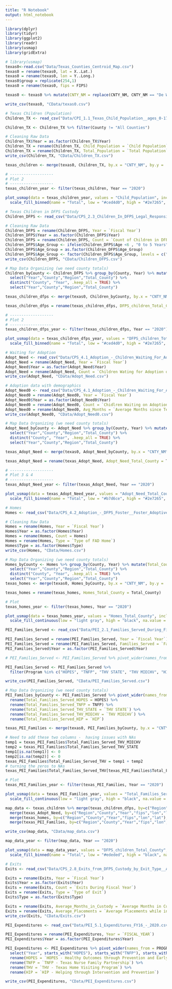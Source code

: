 ```yaml
---
title: "R Notebook"
output: html_notebook
---
```

```r
library(dplyr) 
library(tidyr) 
library(ggplot2) 
library(readr)
library(usmap)
library(gridExtra)

```

```r
# library(usmap)
texas0<-read.csv("Data/Texas_Counties_Centroid_Map.csv")
texas0 = rename(texas0, lat = X..Lat.)
texas0 = rename(texas0, lon = Y..Long.)
texas0$group = replicate(254,1)
texas0 = rename(texas0, fips = FIPS)

texas0 <- texas0 %>% mutate(CNTY_NM = replace(CNTY_NM, CNTY_NM == "De Witt", "DeWitt"))

write_csv(texas0, "CData/texas0.csv")
```

```r
# Texas Children (Population)
Children_TX <- read_csv("Data/CPI_1.1_Texas_Child_Population__ages_0-17__by_County_2010-2020.csv")

Children_TX <- Children_TX %>% filter(County != "All Counties")

# Cleaning Raw Data
Children_TX$Year = as.factor(Children_TX$Year)
Children_TX = rename(Children_TX, Child_Population = `Child Population`)
Children_TX = rename(Children_TX, Total_Population = `Total Population`)
write_csv(Children_TX, "CData/Children_TX.csv")

texas_children <- merge(texas0, Children_TX, by.x = "CNTY_NM", by.y = 'County', all = TRUE) %>% select("lon", "lat", "fips", "CNTY_NM","Region","Child_Population","Total_Population", "Year") %>% rename(County = CNTY_NM)

# -------------------
# Plot 2
# -------------------
texas_children_year <- filter(texas_children, Year == "2020") 

plot_usmap(data = texas_children_year, values = "Child_Population", include = c("TX"), color = "black") +
  scale_fill_binned(name = "Total", low = "#ced4d0", high = "#2e7265", na.value = "white")
```


```r
# Texas Children in DFPS Custody
Children_DFPS <- read_csv("Data/CPS_2.3_Children_In_DFPS_Legal_Responsibility_During_the_Fiscal_Year_by_County_with_Demographics_FY2011-2020.csv")

# Cleaning Raw Data
Children_DFPS = rename(Children_DFPS, Year = `Fiscal Year`)
Children_DFPS$Year = as.factor(Children_DFPS$Year)
Children_DFPS = rename(Children_DFPS, Count = `Count of Children in DFPS Custody`)
Children_DFPS$Age_Group <- ifelse(Children_DFPS$Age <6 , "0 to 5 Years", ifelse(Children_DFPS$Age>=6 & Children_DFPS$Age<13,"6 to 12 Years","13 to 18 Years"))
Children_DFPS$Age_Group = as.factor(Children_DFPS$Age_Group)
Children_DFPS$Age_Group <- factor(Children_DFPS$Age_Group, levels = c("13 to 18 Years", "6 to 12 Years", "0 to 5 Years"))
write_csv(Children_DFPS, "CData/Children_DFPS.csv")

# Map Data Organizing (we need county totals)
Children_byCounty <- Children_DFPS %>% group_by(County, Year) %>% mutate(Total_County = sum(Count)) %>% 
  select("Year","County","Region","Total_County") %>% 
  distinct("County", "Year", .keep_all = TRUE) %>%
  select("Year","County","Region","Total_County")

texas_children_dfps <- merge(texas0, Children_byCounty, by.x = "CNTY_NM", by.y = 'County', all = TRUE) %>% select("lon", "lat", "fips", "CNTY_NM","Region","Total_County", "Year") %>% rename(County = CNTY_NM)

texas_children_dfps = rename(texas_children_dfps, DFPS_children_Total_County = Total_County)

# -------------------
# Plot 2
# -------------------
texas_children_dfps_year <- filter(texas_children_dfps, Year == "2020") 

plot_usmap(data = texas_children_dfps_year, values = "DFPS_children_Total_County", include = c("TX"), color = "black") + 
  scale_fill_binned(name = "Total", low = "#ced4d0", high = "#2e7265", na.value = "white")

```


```r
# Waiting for Adoption
Adopt_Need <- read_csv("Data/CPS_4.1_Adoption_-_Children_Waiting_For_Adoption_on_31_August_by_County_FY2011_-_2020.csv")
Adopt_Need = rename(Adopt_Need, Year = `Fiscal Year`)
Adopt_Need$Year = as.factor(Adopt_Need$Year)
Adopt_Need = rename(Adopt_Need, Count = `Children Wating for Adoption on 31 August`)
write_csv(Adopt_Need, "CData/Adopt_Need.csv")

# Adoption data with demographics
Adopt_Need0 <- read_csv("Data/CPS_4.1_Adoption_-_Children_Waiting_For_Adoption_on_31_August_by_Region_with_Demographics_FY2011_-2020.csv")
Adopt_Need0 = rename(Adopt_Need0, Year = `Fiscal Year`)
Adopt_Need0$Year = as.factor(Adopt_Need0$Year)
Adopt_Need0 = rename(Adopt_Need0, Count = `Chidlren Waiting on Adoption 31 August`)
Adopt_Need0 = rename(Adopt_Need0, Avg_Months = `Average Months since Termination of Parental Rights`)
write_csv(Adopt_Need0, "CData/Adopt_Need0.csv")

# Map Data Organizing (we need county totals)
Adopt_Need_byCounty <- Adopt_Need %>% group_by(County, Year) %>% mutate(Total_County = sum(Count)) %>% 
  select("Year","County","Region","Total_County") %>% 
  distinct("County", "Year", .keep_all = TRUE) %>%
  select("Year","County","Region","Total_County")

texas_Adopt_Need <- merge(texas0, Adopt_Need_byCounty, by.x = "CNTY_NM", by.y = 'County', all = TRUE) %>% select("lon", "lat", "fips", "CNTY_NM","Region", "Total_County", "Year") %>% rename(County = CNTY_NM)

texas_Adopt_Need = rename(texas_Adopt_Need, Adopt_Need_Total_County = Total_County)

# -------------------
# Plot 3 & 4
# -------------------
texas_Adopt_Need_year <- filter(texas_Adopt_Need, Year == "2020") 

plot_usmap(data = texas_Adopt_Need_year, values = "Adopt_Need_Total_County", include = c("TX"), color = "black") + 
  scale_fill_binned(name = "Total", low = "#b7d6ce", high = "#2e7265", na.value = "white")

```

```r
# Homes
Homes <- read_csv("Data/CPS_4.2_Adoption_-_DFPS_Foster__Foster_Adoptive__and_Adoptive__FAD__Homes_FY2011_-_2020.csv")

# Cleaning Raw Data
Homes = rename(Homes, Year = `Fiscal Year`)
Homes$Year = as.factor(Homes$Year)
Homes = rename(Homes, Count = Homes)
Homes = rename(Homes, Type = `Type of FAD Home`)
Homes$Type = as.factor(Homes$Type)
write_csv(Homes, "CData/Homes.csv")

# Map Data Organizing (we need county totals)
Homes_byCounty <- Homes %>% group_by(County, Year) %>% mutate(Total_County = sum(Count)) %>% 
  select("Year","County","Region","Total_County") %>% 
  distinct("County", "Year", .keep_all = TRUE) %>%
  select("Year","County","Region","Total_County")
texas_homes <- merge(texas0, Homes_byCounty, by.x = "CNTY_NM", by.y = 'County') %>% select("lon", "lat", "fips", "CNTY_NM","Region","Total_County","Year") %>% rename(County = CNTY_NM)

texas_homes = rename(texas_homes, Homes_Total_County = Total_County)

# Plot 
texas_homes_year <- filter(texas_homes, Year == "2020") 

plot_usmap(data = texas_homes_year, values = "Homes_Total_County", include = c("TX"), color = "black") + 
  scale_fill_continuous(low = "light gray", high = "black", na.value = "red")

```

```r
PEI_Families_Served <- read_csv("Data/PEI_2.1_Families_Served_During_Fiscal_Year_by_Program_FY2011-2020.csv")

PEI_Families_Served = rename(PEI_Families_Served, Year = `Fiscal Year`)
PEI_Families_Served = rename(PEI_Families_Served, Families_Served = `Families Served`)
PEI_Families_Served$Year = as.factor(PEI_Families_Served$Year)

# PEI_Families_Served <- PEI_Families_Served %>% pivot_wider(names_from = Program, values_from = Families_Served) %>% select("County", "Year", "Region", "HOPES", "HIP", "TNFP", starts_with("THV"))

PEI_Families_Served <- PEI_Families_Served %>%
  filter(Program %in% c("HOPES", "TNFP", "THV STATE", "THV MIECHV", "HIP"))

write_csv(PEI_Families_Served, "CData/PEI_Families_Served.csv")

# Map Data Organizing (we need county totals)
PEI_Families_byCounty <- PEI_Families_Served %>% pivot_wider(names_from = Program, values_from = Families_Served) %>% select("County", "Year", "Region", "HOPES", "HIP", "TNFP", starts_with("THV")) %>%
  rename(Total_Families_Served_HOPES = HOPES) %>% 
  rename(Total_Families_Served_TNFP = TNFP) %>% 
  rename(Total_Families_Served_THV_STATE = `THV STATE`) %>% 
  rename(Total_Families_Served_THV_MIECHV = `THV MIECHV`) %>%
  rename(Total_Families_Served_HIP = `HIP`)

texas_PEI_Families <- merge(texas0, PEI_Families_byCounty, by.x = "CNTY_NM", by.y = 'County', all = TRUE) %>% select("lon", "lat", "fips", "CNTY_NM","Region","Year",starts_with("Total_Families_Served")) %>% rename(County = CNTY_NM)

# Need to add these two columns -  having issues with NAs
temp1 = texas_PEI_Families$Total_Families_Served_THV_MIECHV
temp2 = texas_PEI_Families$Total_Families_Served_THV_STATE
temp1[is.na(temp1)] <- 0
temp2[is.na(temp2)] <- 0
texas_PEI_Families$Total_Families_Served_THV = temp1 + temp2
# turning the zeros to NAs
texas_PEI_Families$Total_Families_Served_THV[texas_PEI_Families$Total_Families_Served_THV == 0] <- NA

# Plot 
texas_PEI_Families_year <- filter(texas_PEI_Families, Year == "2020") 

plot_usmap(data = texas_PEI_Families_year, values = "Total_Families_Served_THV", include = c("TX"), color = "black") + 
  scale_fill_continuous(low = "light gray", high = "black", na.value = "red")

```


```r
map_data <- texas_children %>% merge(texas_children_dfps, by=c("Region","County","Year","fips","lon","lat"), all = TRUE) %>%
  merge(texas_Adopt_Need, by=c("Region","County","Year","fips","lon","lat"), all = TRUE) %>%
  merge(texas_homes, by=c("Region","County","Year","fips","lon","lat"), all = TRUE) %>%
  merge(texas_PEI_Families, by=c("Region","County","Year","fips","lon","lat"), all = TRUE)

write_csv(map_data, "CData/map_data.csv")

map_data_year <- filter(map_data, Year == "2020") 

plot_usmap(data = map_data_year, values = "DFPS_children_Total_County", include = c("TX"), color = "black") + 
  scale_fill_binned(name = "Total", low = "#ededed", high = "black", na.value = "white")

```

```r
# Exits
Exits <- read_csv("Data/CPS_2.8_Exits_from_DFPS_Custody_by_Exit_Type__Avg___Placements__and_Avg_Months_in_Care_FY2011-2020.csv")

Exits = rename(Exits, Year = `Fiscal Year`)
Exits$Year = as.factor(Exits$Year)
Exits = rename(Exits, Count = `Exits During Fiscal Year`)
Exits = rename(Exits, Type = `Type of Exit`)
Exits$Type = as.factor(Exits$Type)

Exits = rename(Exits, Average_Months_in_Custody = `Average Months in Custody`)
Exits = rename(Exits, Average_Placements = `Average Placements while in DFPS Legal Responsibility per Exit`)
write_csv(Exits, "CData/Exits.csv")
```

```r
PEI_Expenditures <- read_csv("Data/PEI_5.1_Expenditures_FY16_-_2020.csv")

PEI_Expenditures = rename(PEI_Expenditures, Year = `FISCAL_YEAR`)
PEI_Expenditures$Year = as.factor(PEI_Expenditures$Year)

PEI_Expenditures <- PEI_Expenditures %>% pivot_wider(names_from = PROGRAM, values_from = EXPENDITURES) %>% 
  select("Year", starts_with("HOPES"), starts_with("TNFP"), starts_with("THV"), starts_with("HIP")) %>%
  rename(HOPES = `HOPES - Healthy Outcomes through Prevention and Early Support`) %>%
  rename(TNFP = `TNFP - Texas Nurse Family Partnership`) %>%
  rename(THV = `THV - Texas Home Visiting Program`) %>%
  rename(HIP = `HIP - Helping through Intervention and Prevention`) 

write_csv(PEI_Expenditures, "CData/PEI_Expenditures.csv")

```

